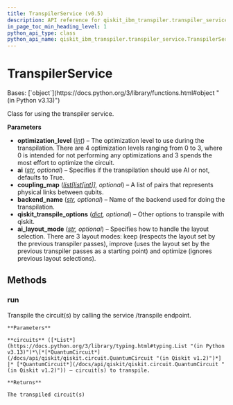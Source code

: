 ```yaml
---
title: TranspilerService (v0.5)
description: API reference for qiskit_ibm_transpiler.transpiler_service.TranspilerService in qiskit-ibm-transpiler v0.5
in_page_toc_min_heading_level: 1
python_api_type: class
python_api_name: qiskit_ibm_transpiler.transpiler_service.TranspilerService
---
```


# TranspilerService

<Class id="qiskit_ibm_transpiler.transpiler_service.TranspilerService" isDedicatedPage={true} signature="qiskit_ibm_transpiler.transpiler_service.TranspilerService(optimization_level, ai='true', coupling_map=None, backend_name=None, qiskit_transpile_options=None, ai_layout_mode=None, **kwargs)" modifiers="class">
  Bases: [`object`](https://docs.python.org/3/library/functions.html#object "(in Python v3.13)")

  Class for using the transpiler service.

  **Parameters**

  *   **optimization\_level** ([*int*](https://docs.python.org/3/library/functions.html#int "(in Python v3.13)")) – The optimization level to use during the transpilation. There are 4 optimization levels ranging from 0 to 3, where 0 is intended for not performing any optimizations and 3 spends the most effort to optimize the circuit.
  *   **ai** ([*str*](https://docs.python.org/3/library/stdtypes.html#str "(in Python v3.13)")*, optional*) – Specifies if the transpilation should use AI or not, defaults to True.
  *   **coupling\_map** ([*list*](https://docs.python.org/3/library/stdtypes.html#list "(in Python v3.13)")*\[*[*list*](https://docs.python.org/3/library/stdtypes.html#list "(in Python v3.13)")*\[*[*int*](https://docs.python.org/3/library/functions.html#int "(in Python v3.13)")*]], optional*) – A list of pairs that represents physical links between qubits.
  *   **backend\_name** ([*str*](https://docs.python.org/3/library/stdtypes.html#str "(in Python v3.13)")*, optional*) – Name of the backend used for doing the transpilation.
  *   **qiskit\_transpile\_options** ([*dict*](https://docs.python.org/3/library/stdtypes.html#dict "(in Python v3.13)")*, optional*) – Other options to transpile with qiskit.
  *   **ai\_layout\_mode** ([*str*](https://docs.python.org/3/library/stdtypes.html#str "(in Python v3.13)")*, optional*) – Specifies how to handle the layout selection. There are 3 layout modes: keep (respects the layout set by the previous transpiler passes), improve (uses the layout set by the previous transpiler passes as a starting point) and optimize (ignores previous layout selections).

  ## Methods

  ### run

  <Function id="qiskit_ibm_transpiler.transpiler_service.TranspilerService.run" signature="run(circuits)">
    Transpile the circuit(s) by calling the service /transpile endpoint.

    **Parameters**

    **circuits** ([*List*](https://docs.python.org/3/library/typing.html#typing.List "(in Python v3.13)")*\[*[*QuantumCircuit*](/docs/api/qiskit/qiskit.circuit.QuantumCircuit "(in Qiskit v1.2)")*] |* [*QuantumCircuit*](/docs/api/qiskit/qiskit.circuit.QuantumCircuit "(in Qiskit v1.2)")) – circuit(s) to transpile.

    **Returns**

    The transpiled circuit(s)
  </Function>
</Class>

